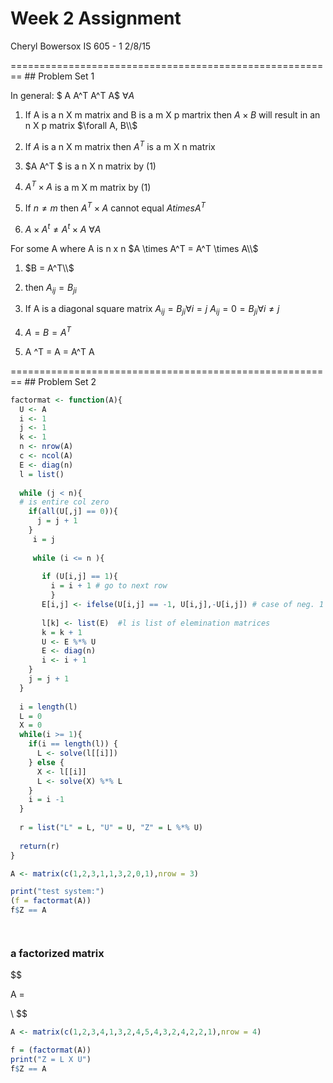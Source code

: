 # Week 2 Assignment
Cheryl Bowersox 
IS 605 - 1
2/8/15

========================================================
## Problem Set 1


In general: $ A \times A^T \ne A^T \times A$ $\forall A$
  
  (1)   If A is a n X m matrix and B is a m X p martrix then $A \times B$ will result in an n X p matrix $\forall A, B\\$
  
  (2)   If $A$ is a n X m matrix then $A^T$ is a m X n matrix
  
  (3)   $A \times A^T $ is a n X n matrix by (1)
  
  (4)   $A^T \times A$ is a m X m matrix by (1)
  
  (5)   If $n \ne m$ then $A^T \times A$ cannot equal $A times A^T$
  
  (6)   $A \times A^t \ne A^t \times A$ $\forall A$
  
  
      
For some A where A is n x n $A \times A^T = A^T \times A\\$ 

  (1)   $B = A^T\\$
  
  (2)  then $A_{ij} = B_{ji}$
  
  (3)  If A is a diagonal square matrix $A_{ij} = B_{ji} \forall i = j$ 
  $A_{ij} = 0 = B_{ji} \forall  i \ne j$
  
  (4)   $A = B = A^T$
  (5)   A \times \A^T = A \times \A = A^T \times A
        

========================================================
## Problem Set 2
```r
factormat <- function(A){
  U <- A
  i <- 1
  j <- 1
  k <- 1
  n <- nrow(A)
  c <- ncol(A)
  E <- diag(n)
  l = list()
   
  while (j < n){
  # is entire col zero
    if(all(U[,j] == 0)){
      j = j + 1
    }
     i = j
     
     while (i <= n ){
     
       if (U[i,j] == 1){
         i = i + 1 # go to next row
         }
       E[i,j] <- ifelse(U[i,j] == -1, U[i,j],-U[i,j]) # case of neg. 1
 
       l[k] <- list(E)  #l is list of elemination matrices
       k = k + 1
       U <- E %*% U
       E <- diag(n)
       i <- i + 1
    }
    j = j + 1
  }
 
  i = length(l)
  L = 0
  X = 0
  while(i >= 1){
    if(i == length(l)) {
      L <- solve(l[[i]])
    } else {
      X <- l[[i]]
      L <- solve(X) %*% L
    }
    i = i -1 
  }
 
  r = list("L" = L, "U" = U, "Z" = L %*% U)
 
  return(r)
}

A <- matrix(c(1,2,3,1,1,3,2,0,1),nrow = 3)

print("test system:")
(f = factormat(A))
f$Z == A




```
### a factorized matrix

$$ 

A = \begin{bmatrix}
1 & 2 & 3 & 4\\
1 & 3 & 2 & 4\\
5 & 4 & 3 & 2\\
4 & 2 & 2& 1 \end{bmatrix}\\
$$

```r
A <- matrix(c(1,2,3,4,1,3,2,4,5,4,3,2,4,2,2,1),nrow = 4)

f = (factormat(A))
print("Z = L X U")
f$Z == A

```